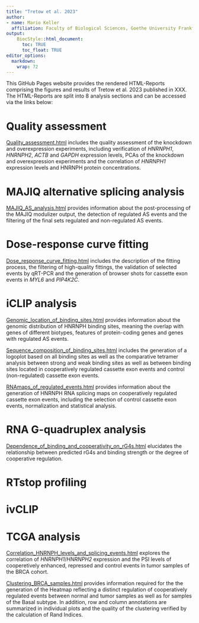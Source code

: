 ```yaml
---
title: "Tretow et al. 2023"
author:
- name: Mario Keller
  affiliation: Faculty of Biological Sciences, Goethe University Frankfurt
output:
    BiocStyle::html_document:
      toc: TRUE
      toc_float: TRUE
editor_options: 
  markdown: 
    wrap: 72
---
```


This GitHub Pages website provides the rendered HTML-Reports comprising
the figures and results of Tretow et al. 2023 published in XXX. The
HTML-Reports are split into 8 analysis sections and can be accessed via
the links below:

# Quality assessment

[Quality_assessment.html](Quality_assessment.html) includes the quality
assessment of the knockdown and overexpression experiments, including
verification of *HNRNPH1*, *HNRNPH2*, *ACTB* and *GAPDH* expression
levels, PCAs of the knockdown and overexpression experiments and the
correlation of *HNRNPH1* expression levels and HNRNPH protein
concentrations.

# MAJIQ alternative splicing analysis

[MAJIQ_AS_analysis.html](MAJIQ_AS_analysis.html) provides information
about the post-processing of the MAJIQ modulizer output, the detection
of regulated AS events and the filtering of the final sets regulated and
non-regulated AS events.

# Dose-response curve fitting

[Dose_response_curve_fitting.html](Dose_response_curve_fitting.html)
includes the description of the fitting process, the filtering of
high-quality fittings, the validation of selected events by qRT-PCR and
the generation of browser shots for cassette exon events in *MYL6* and
*PIP4K2C*.

# iCLIP analysis

[Genomic_location_of_binding_sites.html](Genomic_location_of_binding_sites.html)
provides information about the genomic distribution of HNRNPH binding
sites, meaning the overlap with genes of different biotypes, features of
protein-coding genes and genes with regulated AS events.

[Sequence_composition_of_binding_sites.html](Sequence_composition_of_binding_sites.html)
includes the generation of a logoplot based on all binding sites as well
as the comparative tetramer analysis between strong and weak binding
sites as well as between binding sites located in cooperatively
regulated cassette exon events and control (non-regulated) cassette exon
events.

[RNAmaps_of_regulated_events.html](RNAmaps_of_regulated_events.html)
provides information about the generation of HNRNPH RNA splicing maps on
cooperatively regulated cassette exon events, including the selection of
control cassette exon events, normalization and statistical analysis.

# RNA G-quadruplex analysis

[Dependence_of_binding_and_cooperativity_on_rG4s.html](Dependence_of_binding_and_cooperativity_on_rG4s.html)
elucidates the relationship between predicted rG4s and binding strength or
the degree of cooperative regulation.

# RTstop profiling

# ivCLIP

# TCGA analysis

[Correlation_HNRNPH_levels_and_splicing_events.html](Correlation_HNRNPH_levels_and_splicing_events.html)
explores the correlation of *HNRNPH1*/*HNRNPH2* expression and the PSI
levels of cooperetively enhanced, repressed and control events in tumor
samples of the BRCA cohort.

[Clustering_BRCA_samples.html](Clustering_BRCA_samples.html) provides
information required for the the generation of the Heatmap reflecting a
distinct regulation of cooperatively regulated events between normal and
tumor samples as well as for samples of the Basal subtype. In addition,
row and column annotations are summarized in individual plots and the
quality of the clustering verified by the calculation of Rand Indices.
